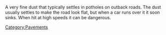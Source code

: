 {{dictdef}}
{{Wikify-date|August 2006}}

A very fine dust that typically settles in potholes on outback roads. The dust usually settles to make the road look flat, but when a car runs over it it soon sinks. When hit at high speeds it can be dangerous.

[[Category:Pavements]]
